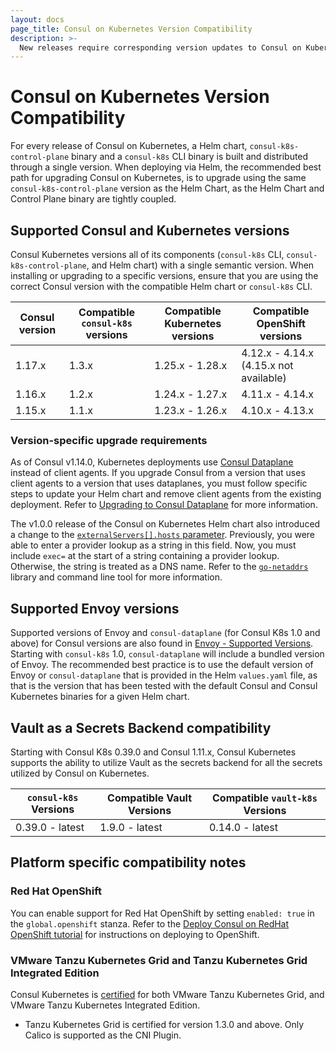 ```yaml
---
layout: docs
page_title: Consul on Kubernetes Version Compatibility
description: >-
  New releases require corresponding version updates to Consul on Kubernetes and its Helm chart. Review the compatibility matrix for Consul and consul-k8s and additional notes for integrating Vault and third-party platforms.
---
```


# Consul on Kubernetes Version Compatibility

For every release of Consul on Kubernetes, a Helm chart, `consul-k8s-control-plane` binary and a `consul-k8s` CLI binary is built and distributed through a single version. When deploying via Helm, the recommended best path for upgrading Consul on Kubernetes, is to upgrade using the same `consul-k8s-control-plane` version as the Helm Chart, as the Helm Chart and Control Plane binary are tightly coupled.

## Supported Consul and Kubernetes versions

Consul Kubernetes versions all of its components (`consul-k8s` CLI, `consul-k8s-control-plane`, and Helm chart) with a single semantic version. When installing or upgrading to a specific versions, ensure that you are using the correct Consul version with the compatible Helm chart or `consul-k8s` CLI.

| Consul version | Compatible `consul-k8s` versions | Compatible Kubernetes versions | Compatible OpenShift versions          |
| -------------- | -------------------------------- | -------------------------------| -------------------------------------- |
| 1.17.x         | 1.3.x                            | 1.25.x - 1.28.x                | 4.12.x - 4.14.x (4.15.x not available) |
| 1.16.x         | 1.2.x                            | 1.24.x - 1.27.x                | 4.11.x - 4.14.x                        |
| 1.15.x         | 1.1.x                            | 1.23.x - 1.26.x                | 4.10.x - 4.13.x                        |

### Version-specific upgrade requirements

As of Consul v1.14.0, Kubernetes deployments use [Consul Dataplane](/consul/docs/connect/dataplane) instead of client agents. If you upgrade Consul from a version that uses client agents to a version that uses dataplanes, you must follow specific steps to update your Helm chart and remove client agents from the existing deployment. Refer to [Upgrading to Consul Dataplane](/consul/docs/upgrade/k8s#upgrading-to-consul-dataplane) for more information.

The v1.0.0 release of the Consul on Kubernetes Helm chart also introduced a change to the [`externalServers[].hosts` parameter](/consul/docs/reference/k8s/helm#v-externalservers-hosts). Previously, you were able to enter a provider lookup as a string in this field. Now, you must include `exec=` at the start of a string containing a provider lookup. Otherwise, the string is treated as a DNS name. Refer to the [`go-netaddrs`](https://github.com/hashicorp/go-netaddrs) library and command line tool for more information.

## Supported Envoy versions

Supported versions of Envoy and `consul-dataplane` (for Consul K8s 1.0 and above) for Consul versions are also found in [Envoy - Supported Versions](/consul/docs/reference/proxy/envoy#supported-versions). Starting with `consul-k8s` 1.0, `consul-dataplane` will include a bundled version of Envoy. The recommended best practice is to use the default version of Envoy or `consul-dataplane` that is provided in the Helm `values.yaml` file, as that is the version that has been tested with the default Consul and Consul Kubernetes binaries for a given Helm chart.

## Vault as a Secrets Backend compatibility

Starting with Consul K8s 0.39.0 and Consul 1.11.x, Consul Kubernetes supports the ability to utilize Vault as the secrets backend for all the secrets utilized by Consul on Kubernetes.

| `consul-k8s` Versions    | Compatible Vault Versions | Compatible `vault-k8s` Versions |
| ------------------------ | --------------------------| ----------------------------- |
| 0.39.0 - latest          | 1.9.0 - latest            | 0.14.0 - latest               |

## Platform specific compatibility notes

### Red Hat OpenShift

You can enable support for Red Hat OpenShift by setting `enabled: true` in the `global.openshift` stanza. Refer to the [Deploy Consul on RedHat OpenShift tutorial](/consul/deploy/server/k8s/platform/openshift) for instructions on deploying to OpenShift. 

### VMware Tanzu Kubernetes Grid and Tanzu Kubernetes Grid Integrated Edition

Consul Kubernetes is [certified](https://marketplace.cloud.vmware.com/services/details/hashicorp-consul-1?slug=true) for both VMware Tanzu Kubernetes Grid, and VMware Tanzu Kubernetes Integrated Edition.

- Tanzu Kubernetes Grid is certified for version 1.3.0 and above. Only Calico is supported as the CNI Plugin.